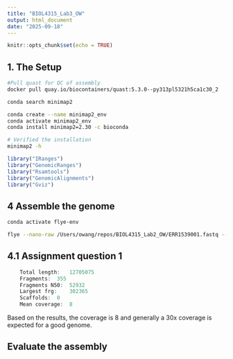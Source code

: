 ```yaml
---
title: "BIOL4315_Lab3_OW"
output: html_document
date: "2025-09-18"
---
```


```r
knitr::opts_chunk$set(echo = TRUE)
```

## 1. The Setup
```bash
#Pull quast for QC of assembly
docker pull quay.io/biocontainers/quast:5.3.0--py313pl5321h5ca1c30_2

conda search minimap2

conda create --name minimap2_env 
conda activate minimap2_env
conda install minimap2=2.30 -c bioconda

# Verified the installation
minimap2 -h
```

```r
library("IRanges")
library("GenomicRanges")
library("Rsamtools")
library("GenomicAlignments")
library("Gviz")
```

## 4 Assemble the genome
```bash
conda activate flye-env

flye --nano-raw /Users/owang/repos/BIOL4315_Lab2_OW/ERR1539001.fastq --out-dir /Users/owang/repos/BIOL4315_Lab3/BIOL4315_Lab3_OW/flye_output --threads 8 --genome-size 12m

```

## 4.1 Assignment question 1
```r
	Total length:	12705075
	Fragments:	355
	Fragments N50:	52932
	Largest frg:	302365
	Scaffolds:	0
	Mean coverage:	8
```
Based on the results, the coverage is 8 and generally a 30x coverage is expected for a good genome.

## Evaluate the assembly

